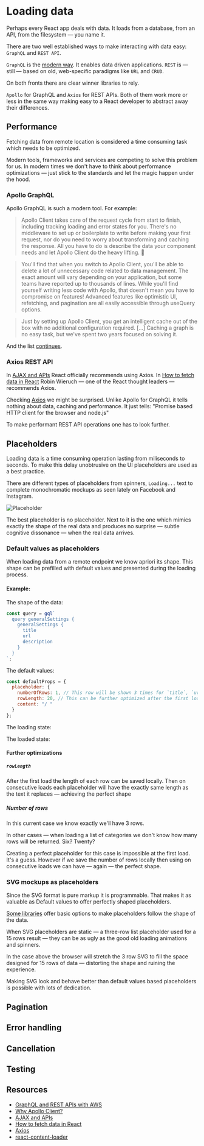 
<Meta title="Loading data" component={LoadingData} />

# Loading data

Perhaps every React app deals with data. It loads from a database, from an API, from the filesystem &mdash; you name it.

There are two well established ways to make interacting with data easy: `GraphQL` and `REST API`.

`GraphQL` is the [modern way](http://metamn.io/react/graphql-and-rest-apis-with-aws/). It enables data driven applications. `REST` is &mdash; still &mdash; based on old, web-specific paradigms like `URL` and `CRUD`.

On both fronts there are clear winner libraries to rely.

`Apollo` for GraphQL and `Axios` for REST APIs. Both of them work more or less in the same way making easy to a React developer to abstract away their differences.

## Performance

Fetching data from remote location is considered a time consuming task which needs to be optimized.

Modern tools, frameworks and services are competing to solve this problem for us. In modern times we don't have to think about performance optimizations &mdash; just stick to the standards and let the magic happen under the hood.

### Apollo GraphQL

Apollo GraphQL is such a modern tool. For example:

> Apollo Client takes care of the request cycle from start to finish, including tracking loading and error states for you. There's no middleware to set up or boilerplate to write before making your first request, nor do you need to worry about transforming and caching the response. All you have to do is describe the data your component needs and let Apollo Client do the heavy lifting. 💪

> You'll find that when you switch to Apollo Client, you'll be able to delete a lot of unnecessary code related to data management. The exact amount will vary depending on your application, but some teams have reported up to thousands of lines. While you'll find yourself writing less code with Apollo, that doesn't mean you have to compromise on features! Advanced features like optimistic UI, refetching, and pagination are all easily accessible through useQuery options.

> Just by setting up Apollo Client, you get an intelligent cache out of the box with no additional configuration required. [...] Caching a graph is no easy task, but we've spent two years focused on solving it.

And the list [continues](https://www.apollographql.com/docs/react/why-apollo/).

### Axios REST API

In [AJAX and APIs](https://reactjs.org/docs/faq-ajax.html) React officially recommends using Axios. In [How to fetch data in React](https://www.robinwieruch.de/react-fetching-data/) Robin Wieruch &mdash; one of the React thought leaders &mdash; recommends Axios.

Checking [Axios](https://github.com/axios/axios) we might be surprised. Unlike Apollo for GraphQL it tells nothing about data, caching and performance. It just tells: "Promise based HTTP client for the browser and node.js"

To make performant REST API operations one has to look further.

## Placeholders

Loading data is a time consuming operation lasting from miliseconds to seconds. To make this delay unobtrusive on the UI placeholders are used as a best practice.

There are different types of placeholders from spinners, `Loading...` text to complete monochromatic mockups as seen lately on Facebook and Instagram.

![Placeholder](https://user-images.githubusercontent.com/4838076/34308760-ec55df82-e735-11e7-843b-2e311fa7b7d0.gif)

The best placeholder is no placeholder. Next to it is the one which mimics exactly the shape of the real data and produces no surprise &mdash; subtle cognitive dissonance &mdash; when the real data arrives.

### Default values as placeholders

When loading data from a remote endpoint we know apriori its shape. This shape can be prefilled with default values and presented during the loading process.

#### Example:

The shape of the data:

```Javascript
const query = gql`
  query generalSettings {
    generalSettings {
      title
      url
      description
    }
  }
`;
```

The default values:

```Javascript
const defaultProps = {
  placeholder: {
    numberOfRows: 1, // This row will be shown 3 times for `title`, `url`, `description`
    rowLength: 20, // This can be further optimized after the first load
    content: "/ "
  }
};
```

The loading state:

<Preview>
  <Story name="Default values as placeholders, loading state">
    <LoadingDataGraphQLApollo displayData={false} />
  </Story>
</Preview>

The loaded state:

<Preview>
  <Story name="Default values as placeholders, loaded">
    <LoadingDataGraphQLApollo />
  </Story>
</Preview>

#### Further optimizations

##### `rowLength`

After the first load the length of each row can be saved locally.
Then on consecutive loads each placeholder will have the exactly same length as the text it replaces &mdash; achieving the perfect shape

##### Number of rows

In this current case we know exactly we'll have 3 rows.

In other cases &mdash; when loading a list of categories we don't know how many rows will be returned. Six? Twenty?

Creating a perfect placeholder for this case is impossible at the first load. It's a guess. However if we save the number of rows locally then using on consecutive loads we can have &mdash; again &mdash; the perfect shape.

### SVG mockups as placeholders

Since the SVG format is pure markup it is programmable. That makes it as valuable as Default values to offer perfectly shaped placeholders.

[Some libraries](https://github.com/danilowoz/react-content-loader) offer basic options to make placeholders follow the shape of the data.

When SVG placeholders are static &mdash; a three-row list placeholder used for a 15 rows result &mdash; they can be as ugly as the good old loading animations and spinners.

In the case above the browser will stretch the 3 row SVG to fill the space designed for 15 rows of data &mdash; distorting the shape and ruining the experience.

Making SVG look and behave better than default values based placeholders is possible with lots of dedication.

## Pagination

## Error handling

## Cancellation

## Testing

## Resources

- [GraphQL and REST APIs with AWS](http://metamn.io/react/graphql-and-rest-apis-with-aws/)
- [Why Apollo Client?](https://www.apollographql.com/docs/react/why-apollo/)
- [AJAX and APIs](https://reactjs.org/docs/faq-ajax.html)
- [How to fetch data in React](https://www.robinwieruch.de/react-fetching-data/)
- [Axios](https://github.com/axios/axios)
- [react-content-loader](https://github.com/danilowoz/react-content-loader)
